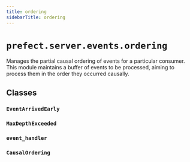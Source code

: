 ```yaml
---
title: ordering
sidebarTitle: ordering
---
```


# `prefect.server.events.ordering`



Manages the partial causal ordering of events for a particular consumer.  This module
maintains a buffer of events to be processed, aiming to process them in the order they
occurred causally.


## Classes

### `EventArrivedEarly` <sup><a href="https://github.com/prefecthq/prefect/blob/main/src/prefect/server/events/ordering.py#L46" target="_blank"><Icon icon="github" size="14" /></a></sup>

### `MaxDepthExceeded` <sup><a href="https://github.com/prefecthq/prefect/blob/main/src/prefect/server/events/ordering.py#L51" target="_blank"><Icon icon="github" size="14" /></a></sup>

### `event_handler` <sup><a href="https://github.com/prefecthq/prefect/blob/main/src/prefect/server/events/ordering.py#L56" target="_blank"><Icon icon="github" size="14" /></a></sup>

### `CausalOrdering` <sup><a href="https://github.com/prefecthq/prefect/blob/main/src/prefect/server/events/ordering.py#L62" target="_blank"><Icon icon="github" size="14" /></a></sup>
